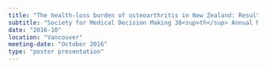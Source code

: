 ```yaml
---
title: "The health-loss burden of osteoarthritis in New Zealand: Results from a new computer simulation model"
subtitle: "Society for Medical Decision Making 38<sup>th</sup> Annual Meeting"
date: "2016-10"
location: "Vancouver"
meeting-date: "October 2016"
type: "poster presentation"
---
```

